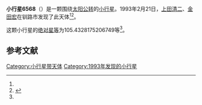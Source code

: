 {{Infobox planet
| bgcolour = #FFFFC0
| name = 6568 Serendip
| symbol = 
| image = 
| caption = 
| discovery = yes
| discovery_ref = 
| discoverer = [[上田清二|上田清二]]、[[金田宏|金田宏]]
| discovery_site = [[钏路市|钏路市]] 
| discovered = 1993年2月21日
| designations = yes
| mp_name = 
| named_after = 
| alt_names = 1993 DT/ 1971 TV2 / 1987 SC20 / 1989 EK5
| mp_category = [[主带小行星|主带小行星]]
| orbit_ref = <ref name="a">[http://ssd.jpl.nasa.gov/sbdb.cgi?sstr=6568 6568 Serendip] {{Wayback|url=http://ssd.jpl.nasa.gov/sbdb.cgi?sstr=6568 |date=20140922131735 }}，小行星數據庫瀏覽器（JPL Small-Body Database Browser）－[[美国国家航空航天局|美国国家航空航天局]]喷气推进实验室</ref>
| epoch = 2456400.5 (2013年4月18日更新)
| aphelion = {{convert|2.972646870154552|AU|km|3|abbr=on|lk=out}}
| perihelion = {{convert|2.115667277674016|AU|km|3|abbr=on}}
| semimajor = {{convert|2.544157073914284|AU|km|3|abbr=on}}
| eccentricity = 0.168421125
| period = 1482.225594 [[日|日]]<br />4.06[[儒略年|儒略年]]
| avg_speed = 
| inclination = 8.453429849301681
| asc_node = 308.5171039446237
| mean_anomaly = 
| arg_peri = 105.4328175206749
| satellites = 
| physical_characteristics = yes
| dimensions = 
| mass = 
| density = 
| surface_grav = 
| escape_velocity = 
| sidereal_day = 
| axial_tilt = 
| pole_ecliptic_lat = 
| pole_ecliptic_lon = 
| albedo = 
| temperatures= 
| temp_name1 = 
| mean_temp_1 = 
| max_temp_1 = 
| temp_name2 = 
| max_temp_2 = 
| spectral_type = 
| abs_magnitude = 105.4328175206749
}}

'''小行星6568'''（{{lang-en|6568 Serendip}}）是一颗围绕[[太阳|太阳]][[公转|公转]]的[[小行星|小行星]]。1993年2月21日，[[上田清二|上田清二]]、[[金田宏|金田宏]]在钏路市发现了此天体<ref name="a" /><ref>{{cite news|title=小行星列表|url=http://cfa-www.harvard.edu/iau/lists/NumberedMPs.txt|accessdate=2013-07-08|newspaper=哈佛大学|archive-date=2008-05-17|archive-url=https://web.archive.org/web/20080517010638/http://cfa-www.harvard.edu/iau/lists/NumberedMPs.txt|dead-url=no}}</ref>。

这颗小行星的[[绝对星等|绝对星等]]为105.4328175206749等<ref name="a" />。

==参考文献==
{{reflist}}
{{Minor Planet Number|[[小行星6567|小行星6567]]|[[小行星6569|小行星6569]]}}

{{小天体}}

[[Category:小行星带天体|Category:小行星带天体]]
[[Category:1993年发现的小行星|Category:1993年发现的小行星]]

{{asteroid-stub}}